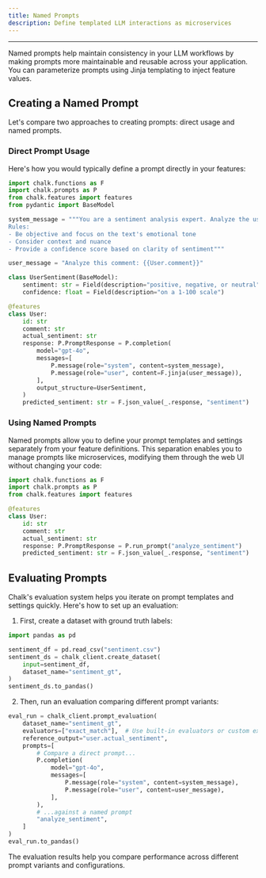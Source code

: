 ```yaml
---
title: Named Prompts
description: Define templated LLM interactions as microservices
---
```


---

Named prompts help maintain consistency in your LLM workflows by making prompts more maintainable and reusable across 
your application. You can parameterize prompts using Jinja templating to inject feature values. 

## Creating a Named Prompt

Let's compare two approaches to creating prompts: direct usage and named prompts.

### Direct Prompt Usage

Here's how you would typically define a prompt directly in your features:

```py
import chalk.functions as F
import chalk.prompts as P
from chalk.features import features
from pydantic import BaseModel

system_message = """You are a sentiment analysis expert. Analyze the user's comment and determine if it's positive, negative, or neutral.
Rules:
- Be objective and focus on the text's emotional tone
- Consider context and nuance
- Provide a confidence score based on clarity of sentiment"""

user_message = "Analyze this comment: {{User.comment}}"

class UserSentiment(BaseModel):
    sentiment: str = Field(description="positive, negative, or neutral")
    confidence: float = Field(description="on a 1-100 scale")

@features
class User:
    id: str
    comment: str
    actual_sentiment: str
    response: P.PromptResponse = P.completion(
        model="gpt-4o", 
        messages=[
            P.message(role="system", content=system_message),
            P.message(role="user", content=F.jinja(user_message)),
        ],
        output_structure=UserSentiment,
    )
    predicted_sentiment: str = F.json_value(_.response, "sentiment")
```

### Using Named Prompts

Named prompts allow you to define your prompt templates and settings separately from your feature definitions. This 
separation enables you to manage prompts like microservices, modifying them through the web UI without changing your code:

```py
import chalk.functions as F
import chalk.prompts as P
from chalk.features import features

@features
class User:
    id: str
    comment: str
    actual_sentiment: str
    response: P.PromptResponse = P.run_prompt("analyze_sentiment")
    predicted_sentiment: str = F.json_value(_.response, "sentiment")
```

## Evaluating Prompts

Chalk's evaluation system helps you iterate on prompt templates and settings quickly. Here's how to set up an evaluation:

1. First, create a dataset with ground truth labels:

```py
import pandas as pd

sentiment_df = pd.read_csv("sentiment.csv")
sentiment_ds = chalk_client.create_dataset(
    input=sentiment_df,
    dataset_name="sentiment_gt",
)
sentiment_ds.to_pandas()
```

2. Then, run an evaluation comparing different prompt variants:

```py
eval_run = chalk_client.prompt_evaluation(
    dataset_name="sentiment_gt",
    evaluators=["exact_match"],  # Use built-in evaluators or custom expressions
    reference_output="user.actual_sentiment",
    prompts=[
        # Compare a direct prompt...
        P.completion(
            model="gpt-4o", 
            messages=[
                P.message(role="system", content=system_message),
                P.message(role="user", content=user_message),
            ],
        ),
        # ...against a named prompt
        "analyze_sentiment",
    ]
)
eval_run.to_pandas()
```

The evaluation results help you compare performance across different prompt variants and configurations.
